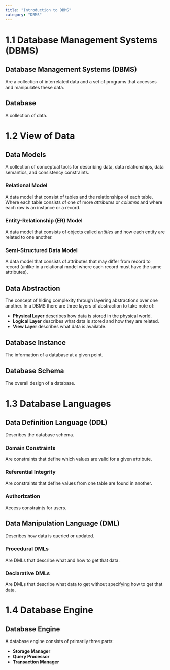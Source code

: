 ```yaml
---
title: "Introduction to DBMS"
category: "DBMS"
---
```


# 1.1 Database Management Systems (DBMS)

## Database Management Systems (DBMS)
Are a collection of interrelated data and a set of programs that accesses 
and manipulates these data.

## Database
A collection of data.

# 1.2 View of Data

## Data Models
A collection of conceptual tools for describing data, data relationships, 
data semantics, and consistency constraints.

### Relational Model
A data model that consist of tables and the relationships of each table. 
Where each table consists of one of more *attributes* or *columns* and 
where each row is an instance or a record.

### Entity-Relationship (ER) Model
A data model that consists of objects called *entities* and how each entity 
are related to one another.

### Semi-Structured Data Model
A data model that consists of attributes that may differ from record to record
(unlike in a relational model where each record must have the same attributes).

## Data Abstraction
The concept of hiding complexity through layering abstractions over one 
another. In a DBMS there are three layers of abstraction to take note of:

- **Physical Layer** describes how data is stored in the physical world.
- **Logical Layer** describes what data is stored and how they are related.
- **View Layer** describes what data is available.

## Database Instance
The information of a database at a given point.

## Database Schema
The overall design of a database.

# 1.3 Database Languages

## Data Definition Language (DDL)
Describes the database schema.

### Domain Constraints
Are constraints that define which values are valid for a given attribute.

### Referential Integrity
Are constraints that define values from one table are found in another.

### Authorization
Access constraints for users.

## Data Manipulation Language (DML)
Describes how data is queried or updated.

### Procedural DMLs
Are DMLs that describe what and how to get that data.

### Declarative DMLs
Are DMLs that describe what data to get without specifying how to get that data.

# 1.4 Database Engine

## Database Engine
A database engine consists of primarily three parts:

- **Storage Manager**
- **Query Processor**
- **Transaction Manager**